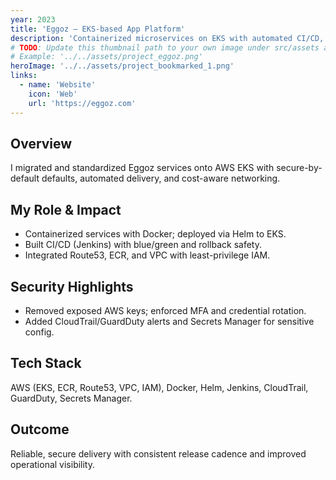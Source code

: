```yaml
---
year: 2023
title: 'Eggoz – EKS-based App Platform'
description: 'Containerized microservices on EKS with automated CI/CD, secure cloud posture, and reliable routing.'
# TODO: Update this thumbnail path to your own image under src/assets and keep the same relative format.
# Example: '../../assets/project_eggoz.png'
heroImage: '../../assets/project_bookmarked_1.png'
links:
  - name: 'Website'
    icon: 'Web'
    url: 'https://eggoz.com'
---
```


## Overview

I migrated and standardized Eggoz services onto AWS EKS with secure-by-default defaults, automated delivery, and cost-aware networking.

## My Role & Impact

- Containerized services with Docker; deployed via Helm to EKS.
- Built CI/CD (Jenkins) with blue/green and rollback safety.
- Integrated Route53, ECR, and VPC with least-privilege IAM.

## Security Highlights

- Removed exposed AWS keys; enforced MFA and credential rotation.
- Added CloudTrail/GuardDuty alerts and Secrets Manager for sensitive config.

## Tech Stack

AWS (EKS, ECR, Route53, VPC, IAM), Docker, Helm, Jenkins, CloudTrail, GuardDuty, Secrets Manager.

## Outcome

Reliable, secure delivery with consistent release cadence and improved operational visibility.
